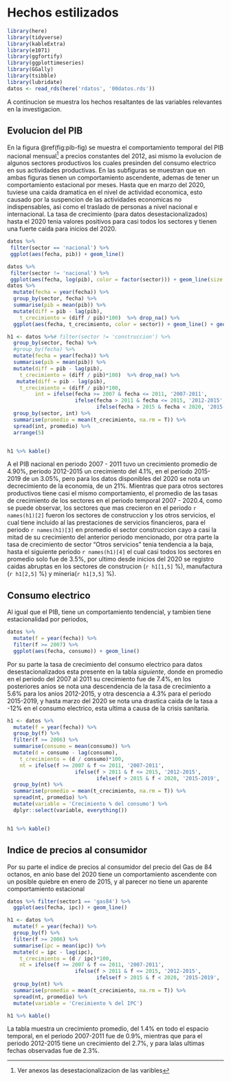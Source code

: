# Hechos estilizados 
<!-- 2 paginas -->
<!-- A mi entender es estadistica descriptiva  -->
<!-- En base a papers del bcrp -->
<!-- cuadros estadisticos -->
<!-- graficos: barras, lineales, histogramas, puntos - scatter_plot -->
<!-- caracteristicas relevantes de las variables -->
<!-- solo datos, nada de interpretacion economica, va lo mismo para los graficos solo datos  -->
```r
library(here)
library(tidyverse)
library(kableExtra)
library(e1071)   
library(ggfortify)
library(ggplottimeseries)
library(GGally)
library(tsibble)
library(lubridate)
datos <- read_rds(here('rdatos', '00datos.rds'))
```

A continucion se muestra los hechos resaltantes de las variables relevantes en la investigacion.

## Evolucion del PIB 

En la figura \@ref(fig:pib-fig) se muestra el comportamiento temporal del PIB nacional mensual^[Ver anexos las desestacionalizacion de las varibles] a precios constantes del 2012, asi mismo la evolucion de algunos sectores productivos los cuales presinden del consumo electrico en sus actividades productivas. En las subfiguras se muestran que en ambas figuras tienen un comportamiento ascendente, ademas de tener un comportamiento estacional por meses. Hasta que en marzo del 2020, tuviese una caida dramatica en el nivel de actividad economica, esto causado por la suspencion de las actividades economicas no indispensables, asi como el traslado de personas a nivel nacional e internacional. 
La tasa de crecimiento (para datos desestacionalizados) hasta el 2020 tenia valores positivos para casi todos los sectores y tienen una fuerte caida para inicios del 2020.

```r
datos %>% 
 filter(sector == 'nacional') %>% 
 ggplot(aes(fecha, pib)) + geom_line()

datos %>% 
 filter(sector != 'nacional') %>% 
 ggplot(aes(fecha, log(pib), color = factor(sector))) + geom_line(size = 0.8)
datos %>%
  mutate(fecha = year(fecha)) %>% 
  group_by(sector, fecha) %>% 
  summarise(pib = mean(pib)) %>% 
  mutate(diff = pib - lag(pib),  
    t_crecimiento = (diff / pib)*100)  %>% drop_na() %>% 
  ggplot(aes(fecha, t_crecimiento, color = sector)) + geom_line() + geom_hline(yintercept = 0)

```

```r
h1 <- datos %>%# filter(sector != 'construccion') %>% 
  group_by(sector, fecha) %>% 
  #group_by(fecha) %>% 
  mutate(fecha = year(fecha)) %>% 
  summarise(pib = mean(pib)) %>% 
  mutate(diff = pib - lag(pib),  
    t_crecimiento = (diff / pib)*100)  %>% drop_na() %>% 
   mutate(diff = pib - lag(pib),  
    t_crecimiento = (diff / pib)*100,
         int = ifelse(fecha >= 2007 & fecha <= 2011, '2007-2011',
                      ifelse(fecha > 2011 & fecha <= 2015, '2012-2015',
                             ifelse(fecha > 2015 & fecha < 2020, '2015-2019', '2020.1 - 2020.4')))) %>% 
  group_by(sector, int) %>% 
  summarise(promedio = mean(t_crecimiento, na.rm = T)) %>% 
  spread(int, promedio) %>% 
  arrange(5)


h1 %>% kable()
```

A el PIB nacional en periodo 2007 - 2011 tuvo un crecimiento promedio de 4.90%, periodo 2012-2015 un crecimiento del 4.1%, en 
el periodo 2015-2019  de un 3.05%,  pero para los datos disponibles del 2020 se nota un decrecimiento de la economia, de un 21%.
Mientras que para otros sectores productivos tiene casi el mismo comportamiento, 
el promedio de las tasas de  crecimiento de los sectores en el periodo temporal 2007 - 2020.4, 
como se puede observar, los sectores que mas crecieron en el periodo `r names(h1)[2]` fueron los sectores de construccion y los otros servicios, el cual tiene incluido al las prestaciones de servicios financieros, para el periodo `r names(h1)[3]` en promedio el sector construccion cayo a casi la mitad de su crecimiento del anterior periodo mencionado, por otra parte la tasa de crecimiento de sector "Otros servicios" tenia tendencia a la baja, hasta el siguiente periodo `r names(h1)[4]` el cual casi todos los sectores en promedio solo fue de 3.5%, por ultimo desde inicios del 2020 se registro caidas abruptas en los sectores de construcion (`r h1[1,5]` %), manufactura (`r h1[2,5]` %) y mineria(`r h1[3,5]` %).


## Consumo electrico

Al igual que el PIB, tiene un comportamiento tendencial, y tambien tiene estacionalidad por periodos, 

```r
datos %>%  
  mutate(f = year(fecha)) %>% 
  filter(f >= 2007) %>%
  ggplot(aes(fecha, consumo)) + geom_line()
```

Por su parte la tasa de crecimiento del consumo electrico para datos desestacionalizados esta presente en la tabla *siguiente*, donde en promedio en el periodo del 2007 al 2011 su crecimiento fue de 7.4%, en los posteriores anios se nota una descendencia de la tasa de crecimiento a 5.6% para los anios 2012-2015, y otra descencia a 4.3% para el periodo 2015-2019, y hasta marzo del 2020 se nota una drastica caida de la tasa a -12% en el consumo electrico, esta ultima a causa de la crisis sanitaria.

```r
h1 <- datos %>%
  mutate(f = year(fecha)) %>% 
  group_by(f) %>%
  filter(f >= 2006) %>%
  summarise(consumo = mean(consumo)) %>% 
  mutate(d = consumo - lag(consumo),  
    t_crecimiento = (d / consumo)*100,
    nt = ifelse(f >= 2007 & f <= 2011, '2007-2011',
                      ifelse(f > 2011 & f <= 2015, '2012-2015',
                             ifelse(f > 2015 & f < 2020, '2015-2019', '2020.1 - 2020.4'))) )  %>% drop_na() %>% 
  group_by(nt) %>% 
  summarise(promedio = mean(t_crecimiento, na.rm = T)) %>% 
  spread(nt, promedio) %>% 
  mutate(variable = 'Crecimiento % del consumo') %>% 
  dplyr::select(variable, everything())


h1 %>% kable()
```



## Indice de precios al consumidor

Por su parte el indice de precios al consumidor del precio del Gas de 84 octanos, en anio base del 2020 tiene un comportamiento ascendente con 
un posible quiebre en enero de 2015, y al parecer no tiene un aparente comportamiento estacional


```r
datos %>% filter(sector1 == 'gas84') %>% 
  ggplot(aes(fecha, ipc)) + geom_line()
```


```r
h1 <- datos %>%
  mutate(f = year(fecha)) %>% 
  group_by(f) %>%
  filter(f >= 2006) %>%
  summarise(ipc = mean(ipc)) %>% 
  mutate(d = ipc - lag(ipc),  
    t_crecimiento = (d / ipc)*100,
    nt = ifelse(f >= 2007 & f <= 2011, '2007-2011',
                      ifelse(f > 2011 & f <= 2015, '2012-2015',
                             ifelse(f > 2015 & f < 2020, '2015-2019', '2020.1 - 2020.4'))) )  %>% drop_na() %>% 
  group_by(nt) %>% 
  summarise(promedio = mean(t_crecimiento, na.rm = T)) %>% 
  spread(nt, promedio) %>% 
  mutate(variable = 'Crecimiento % del IPC') 

h1 %>% kable()
```

 La tabla muestra un crecimiento promedio, del 1.4% en todo el espacio temporal, en el periodo 2007-2011 fue de 0.9%, mientras que para el periodo 2012-2015 tiene un crecimiento del 2.7%, y para lalas ultimas fechas observadas fue de 2.3%.
